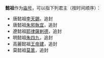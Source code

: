 '''懿祖'''作为[[庙号|庙号]]，可以指下列君主（按时间顺序）：
* 唐懿祖[[李天錫|李天錫]]，追封
* 唐懿祖[[朱邪執宜|朱邪執宜]]，追封
* 遼懿祖[[耶律薩剌德|耶律薩剌德]]，追封
* 明懿祖[[朱四九|朱四九]]，追封
* 高麗懿祖[[王帝建|王帝建]]，追封
* 莫懿祖[[莫暠|莫暠]]，追封

{{disambig|cat=庙号消歧义}}